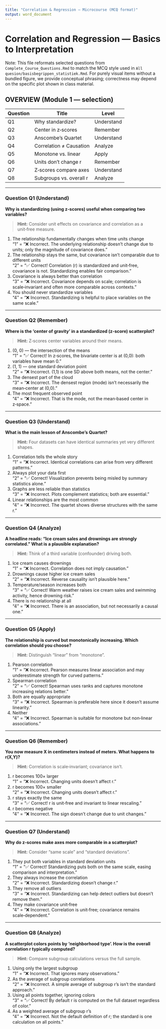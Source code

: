 ```yaml
---
title: "Correlation & Regression — Microcourse (MCQ format)"
output: word_document
---
```


# Correlation and Regression — Basics to Interpretation

Note: This file reformats selected questions from `Complete_Course_Questions.Rmd` to match the MCQ style used in `All quesion/basisbegrippen_statistiek.Rmd`. For purely visual items without a bundled figure, we provide conceptual phrasing; correctness may depend on the specific plot shown in class material.

## OVERVIEW (Module 1 — selection)

| Question | Title | Level |
|----------|-------|-------|
| Q1 | Why standardize? | Understand |
| Q2 | Center in z‑scores | Remember |
| Q3 | Anscombe’s Quartet | Understand |
| Q4 | Correlation ≠ Causation | Analyze |
| Q5 | Monotone vs. linear | Apply |
| Q6 | Units don’t change r | Remember |
| Q7 | Z‑scores compare axes | Understand |
| Q8 | Subgroups vs. overall r | Analyze |

---

### Question Q1 (Understand)
**Why is standardizing (using z‑scores) useful when comparing two variables?**

> **Hint:** Consider unit effects on covariance and correlation as a unit‑free measure.

1) The relationship fundamentally changes when time units change  
"1" = "❌ Incorrect. The underlying relationship doesn’t change due to units; only the magnitude of covariance does."
2) The relationship stays the same, but covariance isn’t comparable due to different units  
"2" = "✅ Correct! Correlation (r) is standardized and unit‑free, covariance is not. Standardizing enables fair comparison."
3) Covariance is always better than correlation  
"3" = "❌ Incorrect. Covariance depends on scale; correlation is scale‑invariant and often more comparable across contexts."
4) You should never standardize variables  
"4" = "❌ Incorrect. Standardizing is helpful to place variables on the same scale."

---

### Question Q2 (Remember)
**Where is the ‘center of gravity’ in a standardized (z‑score) scatterplot?**

> **Hint:** Z‑scores center variables around their means.

1) (0, 0) — the intersection of the means  
"1" = "✅ Correct! In z‑scores, the bivariate center is at (0,0): both variables have mean 0."
2) (1, 1) — one standard deviation point  
"2" = "❌ Incorrect. (1,1) is one SD above both means, not the center."
3) The densest part of the cloud  
"3" = "❌ Incorrect. The densest region (mode) isn’t necessarily the mean‑center at (0,0)."
4) The most frequent observed point  
"4" = "❌ Incorrect. That is the mode, not the mean‑based center in z‑space."

---

### Question Q3 (Understand)
**What is the main lesson of Anscombe’s Quartet?**

> **Hint:** Four datasets can have identical summaries yet very different shapes.

1) Correlation tells the whole story  
"1" = "❌ Incorrect. Identical correlations can arise from very different patterns."
2) Always plot your data first  
"2" = "✅ Correct! Visualization prevents being misled by summary statistics alone."
3) Graphs are less reliable than statistics  
"3" = "❌ Incorrect. Plots complement statistics; both are essential."
4) Linear relationships are the most common  
"4" = "❌ Incorrect. The quartet shows diverse structures with the same r."

---

### Question Q4 (Analyze)
**A headline reads: “Ice cream sales and drownings are strongly correlated.” What is a plausible explanation?**

> **Hint:** Think of a third variable (confounder) driving both.

1) Ice cream causes drownings  
"1" = "❌ Incorrect. Correlation does not imply causation."
2) Drownings cause higher ice cream sales  
"2" = "❌ Incorrect. Reverse causality isn’t plausible here."
3) Temperature/season increases both  
"3" = "✅ Correct! Warm weather raises ice cream sales and swimming activity, hence drowning risk."
4) There is no relationship at all  
"4" = "❌ Incorrect. There is an association, but not necessarily a causal one."

---

### Question Q5 (Apply)
**The relationship is curved but monotonically increasing. Which correlation should you choose?**

> **Hint:** Distinguish “linear” from “monotone”.

1) Pearson correlation  
"1" = "❌ Incorrect. Pearson measures linear association and may underestimate strength for curved patterns."
2) Spearman correlation  
"2" = "✅ Correct! Spearman uses ranks and captures monotone increasing relations better."
3) Both are equally appropriate  
"3" = "❌ Incorrect. Spearman is preferable here since it doesn’t assume linearity."
4) Neither  
"4" = "❌ Incorrect. Spearman is suitable for monotone but non‑linear associations."

---

### Question Q6 (Remember)
**You now measure X in centimeters instead of meters. What happens to r(X,Y)?**

> **Hint:** Correlation is scale‑invariant; covariance isn’t.

1) r becomes 100× larger  
"1" = "❌ Incorrect. Changing units doesn’t affect r."
2) r becomes 100× smaller  
"2" = "❌ Incorrect. Changing units doesn’t affect r."
3) r stays exactly the same  
"3" = "✅ Correct! r is unit‑free and invariant to linear rescaling."
4) r becomes negative  
"4" = "❌ Incorrect. The sign doesn’t change due to unit changes."

---

### Question Q7 (Understand)
**Why do z‑scores make axes more comparable in a scatterplot?**

> **Hint:** Consider “same scale” and “standard deviations”.

1) They put both variables in standard deviation units  
"1" = "✅ Correct! Standardizing puts both on the same scale, easing comparison and interpretation."
2) They always increase the correlation  
"2" = "❌ Incorrect. Standardizing doesn’t change r."
3) They remove all outliers  
"3" = "❌ Incorrect. Standardizing can help detect outliers but doesn’t remove them."
4) They make covariance unit‑free  
"4" = "❌ Incorrect. Correlation is unit‑free; covariance remains scale‑dependent."

---

### Question Q8 (Analyze)
**A scatterplot colors points by ‘neighborhood type’. How is the overall correlation r typically computed?**

> **Hint:** Compare subgroup calculations versus the full sample.

1) Using only the largest subgroup  
"1" = "❌ Incorrect. That ignores many observations."
2) As the average of subgroup correlations  
"2" = "❌ Incorrect. A simple average of subgroup r’s isn’t the standard approach."
3) Using all points together, ignoring colors  
"3" = "✅ Correct! By default r is computed on the full dataset regardless of color."
4) As a weighted average of subgroup r’s  
"4" = "❌ Incorrect. Not the default definition of r; the standard is one calculation on all points."

